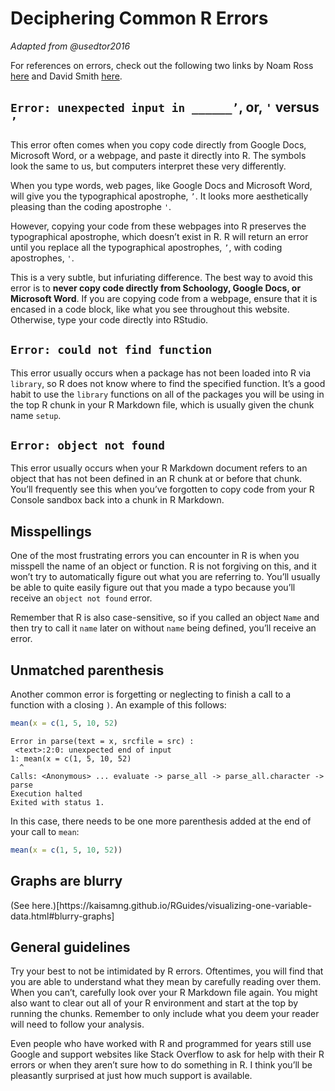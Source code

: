 # Deciphering Common R Errors {- #errors}

*Adapted from @usedtor2016 *

For references on errors, check out the following two links by Noam Ross [here](https://github.com/noamross/zero-dependency-problems/blob/master/misc/stack-overflow-common-r-errors.md) and David Smith [here](http://blog.revolutionanalytics.com/2015/03/the-most-common-r-error-messages.html).

## `Error: unexpected input in ______’`, or, `'` versus `’` {-}

This error often comes when you copy code directly from Google Docs, Microsoft Word, or a webpage, and paste it directly into R. The symbols look the same to us, but computers interpret these very differently. 

When you type words, web pages, like Google Docs and Microsoft Word, will give you the typographical apostrophe, `’`. It looks more aesthetically pleasing than the coding apostrophe `'`. 

However, copying your code from these webpages into R preserves the typographical apostrophe, which doesn't exist in R. R will return an error until you replace all the typographical apostrophes, `’`, with coding apostrophes, `'`.

This is a very subtle, but infuriating difference. The best way to avoid this error is to **never copy code directly from Schoology, Google Docs, or Microsoft Word**. If you are copying code from a webpage, ensure that it is encased in a code block, like what you see throughout this website. Otherwise, type your code directly into RStudio. 

## `Error: could not find function` {-}

This error usually occurs when a package has not been loaded into R via `library`, so R does not know where to find the specified function. It's a good habit to use the `library` functions on all of the packages you will be using in the top R chunk in your R Markdown file, which is usually given the chunk name `setup`.

## `Error: object not found` {-}

This error usually occurs when your R Markdown document refers to an object that has not been defined in an R chunk at or before that chunk. You'll frequently see this when you've forgotten to copy code from your R Console sandbox back into a chunk in R Markdown.

## Misspellings {-}

One of the most frustrating errors you can encounter in R is when you misspell the name of an object or function. R is not forgiving on this, and it won't try to automatically figure out what you are referring to. You'll usually be able to quite easily figure out that you made a typo because you'll receive an `object not found` error.

Remember that R is also case-sensitive, so if you called an object `Name` and then try to call it `name` later on without `name` being defined, you'll receive an error.

## Unmatched parenthesis {-}

Another common error is forgetting or neglecting to finish a call to a function with a closing `)`. An example of this follows:

```r
mean(x = c(1, 5, 10, 52)
```

```
Error in parse(text = x, srcfile = src) :
 <text>:2:0: unexpected end of input
1: mean(x = c(1, 5, 10, 52)
  ^
Calls: <Anonymous> ... evaluate -> parse_all -> parse_all.character -> parse
Execution halted
Exited with status 1.
```

In this case, there needs to be one more parenthesis added at the end of your call to `mean`:

```r
mean(x = c(1, 5, 10, 52))
```

## Graphs are blurry
(See here.)[https://kaisamng.github.io/RGuides/visualizing-one-variable-data.html#blurry-graphs]

## General guidelines {-}

Try your best to not be intimidated by R errors. Oftentimes, you will find that you are able to understand what they mean by carefully reading over them. When you can't, carefully look over your R Markdown file again. You might also want to clear out all of your R environment and start at the top by running the chunks. Remember to only include what you deem your reader will need to follow your analysis.

Even people who have worked with R and programmed for years still use Google and support websites like Stack Overflow to ask for help with their R errors or when they aren't sure how to do something in R. I think you'll be pleasantly surprised at just how much support is available.
